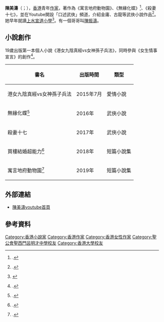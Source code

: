 {{Infobox writer
| name         = 陳美濤（Tomato Chan）
| image        =
| imagesize    = 
| caption      = 
| pseudonym    = 
| birthname    = 
| birthdate    = {{birth date and age|1995|7|28}}
| birthplace   = 
| Language     =
| deathdate    = 
| deathplace   = 
| occupation   = 作家
| nationality  = {{CHN-HKG}}
| period       = 
| genre        = 愛情小說、武俠小說
| subject      = 
| movement     = 
|教育程度 = [[香港大學|香港大學]][[中文系|中文系]]（[[學位|一級榮譽學位]]）<br>
[[香港大學|香港大學]][[中文系|中文系]][[研究碩士|研究碩士]]畢業<br>
[[香港大學|香港大學]]中國歷史系[[博士生|博士生]]
| notableworks = 《無緣化蝶》<br>《港女九陰真經vs女神孫子兵法》<br>《殺妻十七》<br>《買樓結婚超能力》<br>《寓言地府動物園》
| spouse       = 
| partner      = 
| influences   = 
| influenced   = 
| awards       = 
| website      = [https://www.facebook.com/tomato0728chan 陳美濤Facebook]
}}

'''陳美濤'''（{{lang-en|Tomato Chan}}；{{bd|1995年|7月28日}}），[[香港|香港]]青年[[作家|作家]]，著作為《寓言地府動物園》、《無緣化蝶》<ref>{{cite news |language = 中文 | author = |  url = https://www.hkbookcity.com/showbook2.php?serial_no=1018018| title = 無緣化蝶 | publisher = 香港書城 |  date = 2016年|}}.</ref>、《殺妻十七》，並在Youtube開設「口述武俠」頻道，介紹金庸、古龍等武俠小說作品<ref>{{cite news |language = 中文 | author = |  url = https://youtube.com/c/%E9%99%B3%E7%BE%8E%E6%BF%A4Tomato| title = 「口述武俠」頻道 | publisher = Youtube |  date = |}}.</ref>。她早年就讀[[上水宣道小學|上水宣道小學]]<ref>{{cite web |url=http://aerodrive.caswcmc.edu.hk/~math/JPSMC_2006/cert.pdf |title=第二屆北區小學數學比賽 一等獎及二等獎得獎名單 |last= |first= |date=2006 |website= |publisher=宣道會陳朱素華紀念中學 |access-date=2019-11-06|quote=}}</ref>。有一個哥哥叫[[陳振濤|陳振濤]]。

==小說創作==
19歲出版第一本個人小說《港女九陰真經vs女神孫子兵法》，同時參與《女生情事宣言》的創作<ref>{{cite news |language = 中文 | author = |  url = http://zamag.net/%E5%A5%B3%E7%94%9F%E5%BF%83%E4%BA%8B%E4%BA%86%E8%A7%A3%E5%97%8E%EF%BC%9F%E5%A5%B3%E7%94%9F%E6%83%85%E4%BA%8B%E5%AE%A3%E8%A8%80-sixtxt-%E6%96%B0%E6%9B%B8%E7%99%BC%E4%BD%88/| title = 女生心事了解嗎？女生情事宣言-sixtxt-新書發佈 | publisher = ZA誌 |  date = 2015年7月11日|}}.</ref>。

{| class="wikitable"
|-
! 書名 !! 出版時間 !! 類型 
|-
| 港女九陰真經vs女神孫子兵法 ||  2015年7月 || 愛情小說
|-
| 無緣化蝶<ref>{{cite news |language = 中文 | author = |  url = http://www.cp1897.com.hk/product_info.php?BookId=9789887707004| title = 無緣化蝶 | publisher = 商務印書館 |  date = 2016年|}}.</ref> || 2016年|| 武俠小說 
|-
| 殺妻十七 || 2017年 || 武俠小說
|-
| 買樓結婚超能力<ref>{{cite news |language = 中文 | author = |  url = https://www.yesasia.com/global/%E8%B2%B7%E6%A8%93%E7%B5%90%E5%A9%9A%E8%B6%85%E8%83%BD%E5%8A%9B/1068095957-0-0-0-zh_TW/info.html| title = 買樓結婚超能力 | publisher = yesasia |  date = 2018年|}}.</ref> || 2018年 || 短篇小說集
|-
| 寓言地府動物園<ref>{{cite news |language = 中文 | author = |  url = https://www.jointpublishing.com/bookstore/chinese-books/popular-reading/thriller-fiction/9789887845522.aspx| title = 寓言地府動物園 | publisher = 三聯書店 |  date = 2019年|}}.</ref> || 2019年 || 短篇小說集
|}

==外部連結==
*[https://www.youtube.com/channel/UCyRgek_Al0Yl9fuNx97yNaw 陳美濤youtube首頁]

==參考資料==
{{reflist}}

[[Category:香港小說家|Category:香港小說家]]
[[Category:香港作家|Category:香港作家]]
[[Category:香港女性作家|Category:香港女性作家]]
[[Category:聖公會聖西門呂明才中學校友|Category:聖公會聖西門呂明才中學校友]]
[[Category:香港大學校友|Category:香港大學校友]]